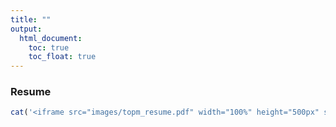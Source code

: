```yaml
---
title: ""
output: 
  html_document:
    toc: true
    toc_float: true
---
```

### Resume
```r
cat('<iframe src="images/topm_resume.pdf" width="100%" height="500px" style="display:block; margin:auto;" frameborder="0"></iframe>')
```
